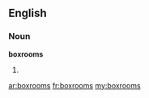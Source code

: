 ==English==

===Noun===
'''boxrooms'''

# {{plural of|[[boxroom]]}}

[[ar:boxrooms]]
[[fr:boxrooms]]
[[my:boxrooms]]